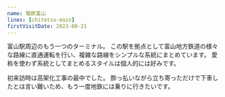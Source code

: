 ```yaml
---
name: 電鉄富山
lines: [chitetsu-main]
firstVisitDate: 2023-08-21
---
```



<AutoStationLink slug="toyama">富山</AutoStationLink>駅周辺のもう一つのターミナル。
この駅を拠点として富山地方鉄道の様々な路線に直通運転を行い、複雑な路線をシンプルな系統にまとめています。
愛称を使わず系統としてまとめるスタイルは個人的には好みです。

初来訪時は高架化工事の最中でした。
酔っ払いながら立ち寄っただけで下車したとは言い難いため、もう一度地鉄には乗りに行きたいです。
